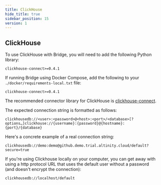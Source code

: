 ```yaml
---
title: ClickHouse
hide_title: true
sidebar_position: 15
version: 1
---
```


## ClickHouse

To use ClickHouse with Bridge, you will need to add the following Python library:

```
clickhouse-connect>=0.4.1
```

If running Bridge using Docker Compose, add the following to your `./docker/requirements-local.txt` file:

```
clickhouse-connect>=0.4.1
```

The recommended connector library for ClickHouse is
[clickhouse-connect](https://github.com/ClickHouse/clickhouse-connect).

The expected connection string is formatted as follows:

```
clickhousedb://<user>:<password>@<host>:<port>/<database>[?options…]clickhouse://{username}:{password}@{hostname}:{port}/{database}
```

Here's a concrete example of a real connection string:

```
clickhousedb://demo:demo@github.demo.trial.altinity.cloud/default?secure=true
```

If you're using Clickhouse locally on your computer, you can get away with using a http protocol URL that
uses the default user without a password (and doesn't encrypt the connection):

```
clickhousedb://localhost/default
```
